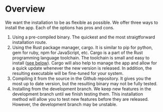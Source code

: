 # Overview

We want the installation to be as flexible as possible. We offer three ways to install the app. Each of the options has pros and cons.

1. Using a pre-compiled binary. The quickest and the most straigtforward installation route.
2. Using the Rust package manager, cargo. It is similar to pip for python, gem for ruby, npm for JavaScript, etc. Cargo is a part of the Rust programming language toolchain. The toolchain is small and easy to install ([see below](#installing-through-cargo)). Cargo will also help to manage the app and allow for a quick update whenever the new version is released. In addition, the resulting executable will be fine-tuned for your system.
3. Compiling it from the source in the Github repository. It gives you the most up to date version, but the resulting binary may not be fully tested.
4. Installing from the development branch. We keep new features in the development branch until we finish testing them. This installation method will allow you to test new features before they are released. However, the development branch may be unstable.
